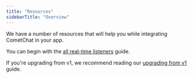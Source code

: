 ```yaml
---
title: "Resources"
sidebarTitle: "Overview"
---
```




We have a number of resources that will help you while integrating CometChat in your app.

You can begin with the [all real-time listeners](/sdk/android/3.0/resources-all-real-time-listeners) guide.

If you're upgrading from v1, we recommend reading our [upgrading from v1](/sdk/android/2.0/resources-upgrading-from-v1) guide.
